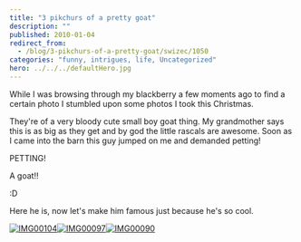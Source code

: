 ```yaml
---
title: "3 pikchurs of a pretty goat"
description: ""
published: 2010-01-04
redirect_from:
  - /blog/3-pikchurs-of-a-pretty-goat/swizec/1050
categories: "funny, intrigues, life, Uncategorized"
hero: ../../../defaultHero.jpg
---
```


While I was browsing through my blackberry a few moments ago to find a certain photo I stumbled upon some photos I took this Christmas.

They're of a very bloody cute small boy goat thing. My grandmother says this is as big as they get and by god the little rascals are awesome. Soon as I came into the barn this guy jumped on me and demanded petting!

PETTING!

A goat!!

:D

Here he is, now let's make him famous just because he's so cool.

[![IMG00104](https://swizec.com/blog/wp-content/uploads/2010/01/IMG00104.jpg "IMG00104")](http://swizec.com/blog/wp-content/uploads/2010/01/IMG00104.jpg)[![IMG00097](https://swizec.com/blog/wp-content/uploads/2010/01/IMG00097.jpg "IMG00097")](http://swizec.com/blog/wp-content/uploads/2010/01/IMG00097.jpg)[![IMG00090](https://swizec.com/blog/wp-content/uploads/2010/01/IMG00090.jpg "IMG00090")](http://swizec.com/blog/wp-content/uploads/2010/01/IMG00090.jpg)
